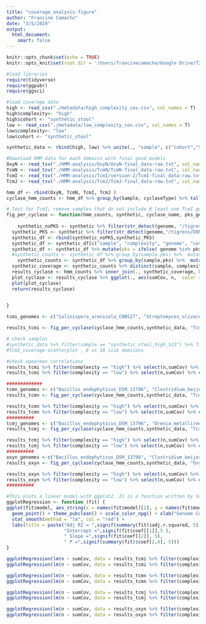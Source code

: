 ```yaml
---
title: "coverage_analysis-figure"
author: "Francine Camacho"
date: "3/5/2019"
output:
  html_document: 
    smart: false
---
```


```r
knitr::opts_chunk$set(echo = TRUE)
knitr::opts_knit$set(root.dir = '/Users/francinecamacho/Google Drive/T2PKS-paper/computational_analysis/synthetic_genomes')
```


```r
#load libraries
require(tidyverse)
require(ggpubr)
require(ggsci)
```

```r

#load coverage data 
high <- read_csv("./metadata/high_complexity_cov.csv", col_names = T)
high$complexity<- "high"
high$cohort <- "synthetic_stool"
low <- read_csv("./metadata/low_complexity_cov.csv", col_names = T)
low$complexity<- "low"
low$cohort <- "synthetic_stool"

synthetic_data <- rbind(high, low) %>% unite(., "sample", c("cohort","Sample"), sep ="_", remove = T)
```

```r

#Download HMM data for each domains with final good models 
OxyN <- read_tsv("./HMM-analysis/OxyN/OxyN-final_data-raw.txt", col_names = T)
TcmN <- read_tsv("./HMM-analysis/TcmN/TcmN-final_data-raw.txt", col_names = T)
TcmI <- read_tsv("./HMM-analysis/TcmI/version-2/TcmI-final_data-raw.txt", col_names = T)
TcmJ <- read_tsv("./HMM-analysis/TcmJ/TcmJ-final_data-raw.txt", col_names = T)

hmm_df <- rbind(OxyN, TcmN, TcmI, TcmJ )
cyclase_hmm_counts <- hmm_df %>% group_by(Sample, cyclaseType) %>% tally() %>% ungroup()

# Test for TcmI; remove samples that do not include @ least one TcmI genome 
fig_per_cyclase <- function(hmm_counts, synthetic, cyclase_name, pks_genomes){
  
    synthetic_noPKS <- synthetic %>% filter(str_detect(genome, "/tigress/DONIA/data/HMP_library/synthetic/train/genomes/"))%>% separate(., genome, c("a", "b"), sep ="/genomes/",remove =T) %>% mutate(genome = str_replace(b, ".fa","")) %>% select(-c(a,b))
  synthetic_PKS <- synthetic %>% filter(str_detect(genome,"/tigress/DONIA/fcamacho/TypeII-PKS-Manuscript/synthetic-genomes/T2PKS-Positive-genomes/T2PKS_pos-genomes-synthetic-metagenome/")) %>% separate(., genome, c("a", "b"), sep ="/T2PKS_pos-genomes-synthetic-metagenome/",remove =T) %>% mutate(genome = str_replace(b, ".fasta","")) %>% select(-c(a,b))
  synthetic_df <- rbind(synthetic_noPKS,synthetic_PKS)
  synthetic_df <- synthetic_df[c("sample", "complexity", "genome", "coverage")]
  synthetic_df <- synthetic_df %>% mutate(pks = ifelse( genome %in% pks_genomes, 1,0))
  #synthetic_counts <- synthetic_df %>% group_by(sample,pks) %>%  mutate(sumCov = ifelse(pks == 1 & !genome %in% "GCA", sum(coverage),0)) %>% ungroup()
    synthetic_counts <- synthetic_df %>% group_by(sample,pks) %>%  mutate(sumCov = ifelse(pks == 1, sum(coverage),0)) %>% ungroup()
  synthetic_coverage <- synthetic_counts %>% distinct(sample, complexity, sumCov) %>% group_by(sample) %>% arrange(desc(sumCov)) %>% top_n(1, sumCov) %>% ungroup()
  results_cyclase <- hmm_counts %>% inner_join(., synthetic_coverage, by = c("Sample"="sample")) %>% filter(cyclaseType == cyclase_name)
  plot_cyclase <- results_cyclase %>% ggplot(., aes(sumCov, n,  color = cyclaseType))+ geom_point() + facet_wrap(~complexity) + theme_pubclean() + scale_color_npg() + geom_smooth(aes(colour = cyclaseType), method = "loess", se = TRUE) + xlab("Genome Coverage")+ ylab("Total number of detected s-HMM reads")
  plot(plot_cyclase)
  return(results_cyclase)

  
}

tcmi_genomes <- c("Salinispora_arenicola_CNB527", "Streptomyces_olivaceus_strain_NRRL_B-3009", "Streptomyces_olindensis_strain_DAUFPE_5622", "Streptomyces_collinus_Tu_365")

results_tcmi <- fig_per_cyclase(cyclase_hmm_counts,synthetic_data, "TcmI", tcmi_genomes )

# check samples 
#synthetic_data %>% filter(sample == "synthetic_stool_high_S13") %>% filter(!str_detect(genome, "GCA"))
#TcmI_coverage-scatterplot , 8 vs 10 size demisons 

#check spearman correlations 
results_tcmi %>% filter(complexity == "high") %>% select(n,sumCov) %>% cor(., method = "spearman")
results_tcmi %>% filter(complexity == "low") %>% select(n,sumCov) %>% cor(., method = "spearman")

#############
tcmn_genomes <- c("Bacillus_endophyticus_DSM_13796", "Clostridium_beijerinckii_strain_DSM_53", "Orenia_metallireducens_strain_MSL47", "Paenibacillus_borealis_strain_DSM_13188", "Photorhabdus_luminescens_strain_ATCC_29999", "Salinispora_arenicola_CNB527", "Streptomyces_collinus_Tu_365", "Streptomyces_olindensis_strain_DAUFPE_5622", "Streptomyces_olivaceus_strain_NRRL_B-3009", "Thermoactinomyces_vulgaris_strain_NRRL_F-5595")
results_tcmn <- fig_per_cyclase(cyclase_hmm_counts,synthetic_data, "TcmN", tcmn_genomes )

results_tcmn %>% filter(complexity == "high") %>% select(n,sumCov) %>% cor(., method = "spearman")
results_tcmn %>% filter(complexity == "low") %>% select(n,sumCov) %>% cor(., method = "spearman")
##########
tcmj_genomes <- c("Bacillus_endophyticus_DSM_13796", "Orenia_metallireducens_strain_MSL47", "Paenibacillus_borealis_strain_DSM_13188", "Salinispora_arenicola_CNB527", "Streptomyces_collinus_Tu_365", "Streptomyces_olindensis_strain_DAUFPE_5622", "Streptomyces_olivaceus_strain_NRRL_B-3009", "Thermoactinomyces_vulgaris_strain_NRRL_F-5595")
results_tcmj <- fig_per_cyclase(cyclase_hmm_counts,synthetic_data, "TcmJ", tcmj_genomes )

results_tcmj %>% filter(complexity == "high") %>% select(n,sumCov) %>% cor(., method = "spearman")
results_tcmj %>% filter(complexity == "low") %>% select(n,sumCov) %>% cor(., method = "spearman")
##########
oxyn_genomes <-c("Bacillus_endophyticus_DSM_13796", "Clostridium_beijerinckii_strain_DSM_53", "Orenia_metallireducens_strain_MSL47", "Paenibacillus_borealis_strain_DSM_13188", "Photorhabdus_luminescens_strain_ATCC_29999", "Streptomyces_collinus_Tu_365", "Streptomyces_olindensis_strain_DAUFPE_5622", "Thermoactinomyces_vulgaris_strain_NRRL_F-5595")
results_oxyn <- fig_per_cyclase(cyclase_hmm_counts,synthetic_data, "OxyN", oxyn_genomes )

results_oxyn %>% filter(complexity == "high") %>% select(n,sumCov) %>% cor(., method = "spearman")
results_oxyn %>% filter(complexity == "low") %>% select(n,sumCov) %>% cor(., method = "spearman")
##########
```


```r
#This plots a linear model with ggplot2. It is a function written by Susan Johnston 
ggplotRegression <- function (fit) {
ggplot(fit$model, aes_string(x = names(fit$model)[2], y = names(fit$model)[1])) + 
  geom_point() + theme_pubclean() + scale_color_npg() + xlab("Genome Coverage")+  ylab("Total number of detected s-HMM reads")+
  stat_smooth(method = "lm", col = "red") +
  labs(title = paste("Adj R2 = ",signif(summary(fit)$adj.r.squared, 5),
                     "Intercept =",signif(fit$coef[[1]],5 ),
                     " Slope =",signif(fit$coef[[2]], 5),
                     " P =",signif(summary(fit)$coef[2,4], 5)))
}

ggplotRegression(lm(n ~ sumCov, data = results_tcmi %>% filter(complexity == "high")))
ggplotRegression(lm(n ~ sumCov, data = results_tcmi %>% filter(complexity == "low")))

ggplotRegression(lm(n ~ sumCov, data = results_tcmn %>% filter(complexity == "high")))
ggplotRegression(lm(n ~ sumCov, data = results_tcmn %>% filter(complexity == "low")))

ggplotRegression(lm(n ~ sumCov, data = results_tcmj %>% filter(complexity == "high")))
ggplotRegression(lm(n ~ sumCov, data = results_tcmj %>% filter(complexity == "low")))

ggplotRegression(lm(n ~ sumCov, data = results_oxyn %>% filter(complexity == "high")))
ggplotRegression(lm(n ~ sumCov, data = results_oxyn %>% filter(complexity == "low")))
```